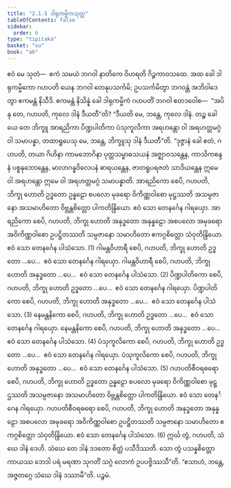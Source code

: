 ```yaml
---
title: "2.1.5 ဒါရုကမ္မိကသုတ္တ"
tableOfContents: false
sidebar:
  order: 6
type: "tipitaka"
basket: "su"
book: "a6"
---
```



<DynamicBreadcrumb />

<Division number="59" book="a6">

<Paragraph number="506" book="a6">
ဧဝံ မေ သုတံ—  ဧကံ သမယံ ဘဂဝါ နာတိကေ ဝိဟရတိ ဂိဉ္ဇကာဝသထေ. အထ ခေါ ဒါရုကမ္မိကော ဂဟပတိ ယေန ဘဂဝါ တေနုပသင်္ကမိ; ဥပသင်္ကမိတွာ ဘဂဝန္တံ အဘိဝါဒေတွာ ဧကမန္တံ နိသီဒိ. ဧကမန္တံ နိသိန္နံ ခေါ ဒါရုကမ္မိကံ ဂဟပတိံ ဘဂဝါ ဧတဒဝေါစ—  “အပိ နု တေ, ဂဟပတိ, ကုလေ ဒါနံ ဒီယတီ”တိ? “ဒီယတိ မေ, ဘန္တေ, ကုလေ ဒါနံ. တဉ္စ ခေါ ယေ တေ ဘိက္ခူ အာရညိကာ ပိဏ္ဍပါတိကာ ပံသုကူလိကာ အရဟန္တော ဝါ အရဟတ္တမဂ္ဂံ ဝါ သမာပန္နာ, တထာရူပေသု မေ, ဘန္တေ, ဘိက္ခူသု ဒါနံ ဒီယတီ”တိ.
</Paragraph>

<Paragraph number="507" book="a6">
“ဒုဇ္ဇာနံ ခေါ ဧတံ, ဂဟပတိ, တယာ ဂိဟိနာ ကာမဘောဂိနာ ပုတ္တသမ္ဗာဓသယနံ အဇ္ဈာဝသန္တေန, ကာသိကစန္ဒနံ ပစ္စနုဘောန္တေန, မာလာဂန္ဓဝိလေပနံ ဓာရယန္တေန, ဇာတရူပရဇတံ သာဒိယန္တေန ဣမေ ဝါ အရဟန္တော ဣမေ ဝါ အရဟတ္တမဂ္ဂံ သမာပန္နာတိ.
</Paragraph>

<Paragraph number="508" book="a6">
အာရညိကော စေပိ, ဂဟပတိ, ဘိက္ခု ဟောတိ ဥဒ္ဓတော ဥန္နဠော စပလော မုခရော ဝိကိဏ္ဏဝါစော မုဋ္ဌဿတိ အသမ္ပဇာနော အသမာဟိတော ဝိဗ္ဘန္တစိတ္တော ပါကတိန္ဒြိယော. ဧဝံ သော တေနင်္ဂေန ဂါရယှော. အာရညိကော စေပိ, ဂဟပတိ, ဘိက္ခု ဟောတိ အနုဒ္ဓတော အနုန္နဠော အစပလော အမုခရော အဝိကိဏ္ဏဝါစော ဥပဋ္ဌိတဿတိ သမ္ပဇာနော သမာဟိတော ဧကဂ္ဂစိတ္တော သံဝုတိန္ဒြိယော. ဧဝံ သော တေနင်္ဂေန ပါသံသော. (1)
</Paragraph>

<Paragraph number="509" book="a6">
ဂါမန္တဝိဟာရီ စေပိ, ဂဟပတိ, ဘိက္ခု ဟောတိ ဥဒ္ဓတော …ပေ…  ဧဝံ သော တေနင်္ဂေန ဂါရယှော. ဂါမန္တဝိဟာရီ စေပိ, ဂဟပတိ, ဘိက္ခု ဟောတိ အနုဒ္ဓတော …ပေ…  ဧဝံ သော တေနင်္ဂေန ပါသံသော. (2)
</Paragraph>

<Paragraph number="510" book="a6">
ပိဏ္ဍပါတိကော စေပိ, ဂဟပတိ, ဘိက္ခု ဟောတိ ဥဒ္ဓတော …ပေ…  ဧဝံ သော တေနင်္ဂေန ဂါရယှော. ပိဏ္ဍပါတိကော စေပိ, ဂဟပတိ, ဘိက္ခု ဟောတိ အနုဒ္ဓတော …ပေ…  ဧဝံ သော တေနင်္ဂေန ပါသံသော. (3)
</Paragraph>

<Paragraph number="511" book="a6">
နေမန္တနိကော စေပိ, ဂဟပတိ, ဘိက္ခု ဟောတိ ဥဒ္ဓတော …ပေ…  ဧဝံ သော တေနင်္ဂေန ဂါရယှော. နေမန္တနိကော စေပိ, ဂဟပတိ, ဘိက္ခု ဟောတိ အနုဒ္ဓတော …ပေ…  ဧဝံ သော တေနင်္ဂေန ပါသံသော. (4)
</Paragraph>

<Paragraph number="512" book="a6">
ပံသုကူလိကော စေပိ, ဂဟပတိ, ဘိက္ခု ဟောတိ ဥဒ္ဓတော …ပေ…  ဧဝံ သော တေနင်္ဂေန ဂါရယှော. ပံသုကူလိကော စေပိ, ဂဟပတိ, ဘိက္ခု ဟောတိ အနုဒ္ဓတော …ပေ…  ဧဝံ သော တေနင်္ဂေန ပါသံသော. (5)
</Paragraph>

<Paragraph number="513" book="a6">
ဂဟပတိစီဝရဓရော စေပိ, ဂဟပတိ, ဘိက္ခု ဟောတိ ဥဒ္ဓတော ဥန္နဠော စပလော မုခရော ဝိကိဏ္ဏဝါစော မုဋ္ဌဿတိ အသမ္ပဇာနော အသမာဟိတော ဝိဗ္ဘန္တစိတ္တော ပါကတိန္ဒြိယော. ဧဝံ သော တေနင်္ဂေန ဂါရယှော. ဂဟပတိစီဝရဓရော စေပိ, ဂဟပတိ, ဘိက္ခု ဟောတိ အနုဒ္ဓတော အနုန္နဠော အစပလော အမုခရော အဝိကိဏ္ဏဝါစော ဥပဋ္ဌိတဿတိ သမ္ပဇာနော သမာဟိတော ဧကဂ္ဂစိတ္တော သံဝုတိန္ဒြိယော. ဧဝံ သော တေနင်္ဂေန ပါသံသော. (6)
</Paragraph>

<Paragraph number="514" book="a6">
ဣင်္ဃ တွံ, ဂဟပတိ, သံဃေ ဒါနံ ဒေဟိ. သံဃေ တေ ဒါနံ ဒဒတော စိတ္တံ ပသီဒိဿတိ. သော တွံ ပသန္နစိတ္တော ကာယဿ ဘေဒါ ပရံ မရဏာ သုဂတိံ သဂ္ဂံ လောကံ ဥပပဇ္ဇိဿသီ”တိ. “ဧသာဟံ, ဘန္တေ, အဇ္ဇတဂ္ဂေ သံဃေ ဒါနံ ဒဿာမီ”တိ.

</Paragraph>
</Division>

<Paragraph number="515" type="center" book="a6">
ပဉ္စမံ.
</Paragraph>